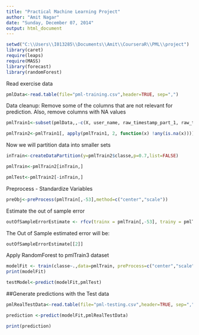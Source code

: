 ```yaml
---
title: "Practical Machine Learning Project"
author: "Amit Nagar"
date: "Sunday, December 07, 2014"
output: html_document
---
```


```r
setwd("C:\\Users\\I013285\\Documents\\Amit\\CourseraR\\PML\\project")
library(caret)
require(leaps)
require(MASS)
library(forecast)
library(randomForest)
```

Read exercise data
```r
pmlData<-read.table(file="pml-training.csv",header=TRUE, sep=",")
```

Data cleanup: Remove some of the columns that are not relevant for prediction.  Also, remove columns with NA values
```r
pmlTrain1<-subset(pmlData,,-c(X, user_name, raw_timestamp_part_1, raw_timestamp_part_2, cvtd_timestamp,new_window, num_window))

pmlTrain2<-pmlTrain1[, apply(pmlTrain1, 2, function(x) !any(is.na(x)))]
```


Now we will partition data into smaller sets
```r
inTrain<-createDataPartition(y=pmlTrain2$classe,p=0.7,list=FALSE)

pmlTrain<-pmlTrain2[inTrain,]

pmlTest<-pmlTrain2[-inTrain,]
```

Preprocess - Standardize Variables
```r
preObj<-preProcess(pmlTrain[,-53],method=c("center","scale"))
```

Estimate the out of sample error
```r
outOfSampleErrorEstimate <- rfcv(trainx = pmlTrain[,-53], trainy = pmlTrain[,53], step=0.7)
```

The Out of Sample estimated error will be:
```r
outOfSampleErrorEstimate[[2]]
```


Apply RandomForest to pmlTrain3 dataset
```r
modelFit <- train(classe~.,data=pmlTrain, preProcess=c("center","scale"),method="rf")
print(modelFit)
```

```r
testModel<-predict(modelFit,pmlTest)
```

##Generate predictions with the Test data

```r
pmlRealTestData<-read.table(file="pml-testing.csv",header=TRUE, sep=",")

prediction <-predict(modelFit,pmlRealTestData)

print(prediction)

```



